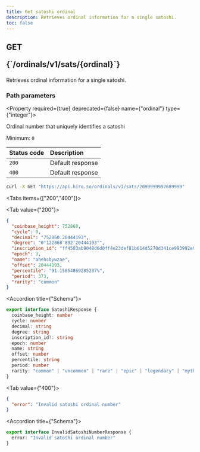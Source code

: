 ```yaml
---
title: Get satoshi ordinal
description: Retrieves ordinal information for a single satoshi.
toc: false
---
```



<Root>

<API>

<div className="flex-1">

<h2 className="not-prose mb-2 inline-flex items-center gap-3 font-mono">
  <div className="rounded-lg border px-1 py-0.5 text-xs font-medium border-green-400/50 bg-green-400/20 text-green-600 dark:text-green-400">
    GET
  </div>
  <p className="text-xs break-words overflow-hidden w-[95%]">{`/ordinals/v1/sats/{ordinal}`}</p>
</h2>

Retrieves ordinal information for a single satoshi.

### Path parameters

<Property required={true} deprecated={false} name={"ordinal"} type={"integer"}>

Ordinal number that uniquely identifies a satoshi

<span>Minimum: `0`</span>

</Property>

| Status code | Description      |
| :---------- | :--------------- |
| `200`       | Default response |
| `400`       | Default response |

</div>

<APIExample>

```bash title="curl"
curl -X GET "https://api.hiro.so/ordinals/v1/sats/2099999997689999"
```

<Tabs items={["200","400"]}>

<Tab value={"200"}>

```json title="Example response"
{
  "coinbase_height": 752860,
  "cycle": 0,
  "decimal": "752860.20444193",
  "degree": "0°122860′892″20444193‴",
  "inscription_id": "ff4503ab9048d6d0ff4e23def81b614d5270d341ce993992e93902ceb0d4ed79i0",
  "epoch": 3,
  "name": "ahehcbywzae",
  "offset": 20444193,
  "percentile": "91.15654869285287%",
  "period": 373,
  "rarity": "common"
}
```

<Accordions>

<Accordion title={"Schema"}>

```ts
export interface SatoshiResponse {
  coinbase_height: number
  cycle: number
  decimal: string
  degree: string
  inscription_id?: string
  epoch: number
  name: string
  offset: number
  percentile: string
  period: number
  rarity: "common" | "uncommon" | "rare" | "epic" | "legendary" | "mythic"
}
```

</Accordion>

</Accordions>

</Tab>

<Tab value={"400"}>

```json title="Example response"
{
  "error": "Invalid satoshi ordinal number"
}
```

<Accordions>

<Accordion title={"Schema"}>

```ts
export interface InvalidSatoshiNumberResponse {
  error: "Invalid satoshi ordinal number"
}
```

</Accordion>

</Accordions>

</Tab>

</Tabs>

</APIExample>

</API>

</Root>
